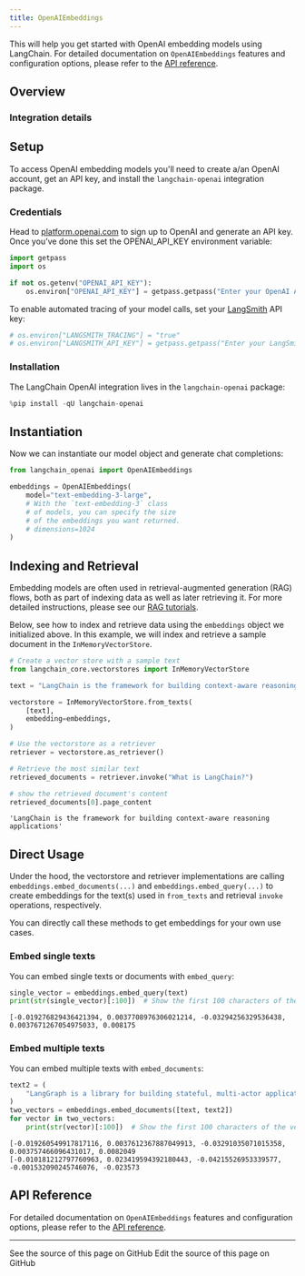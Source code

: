 ```yaml
---
title: OpenAIEmbeddings
---
```


This will help you get started with OpenAI embedding models using LangChain. For detailed documentation on `OpenAIEmbeddings` features and configuration options, please refer to the [API reference](https://python.langchain.com/api_reference/openai/embeddings/langchain_openai.embeddings.base.OpenAIEmbeddings.html).

## Overview

### Integration details

<ItemTable category="text_embedding" item="OpenAI" />

## Setup

To access OpenAI embedding models you'll need to create a/an OpenAI account, get an API key, and install the `langchain-openai` integration package.

### Credentials

Head to [platform.openai.com](https://platform.openai.com) to sign up to OpenAI and generate an API key. Once you’ve done this set the OPENAI_API_KEY environment variable:

```python
import getpass
import os

if not os.getenv("OPENAI_API_KEY"):
    os.environ["OPENAI_API_KEY"] = getpass.getpass("Enter your OpenAI API key: ")
```

To enable automated tracing of your model calls, set your [LangSmith](https://docs.smith.langchain.com/) API key:

```python
# os.environ["LANGSMITH_TRACING"] = "true"
# os.environ["LANGSMITH_API_KEY"] = getpass.getpass("Enter your LangSmith API key: ")
```

### Installation

The LangChain OpenAI integration lives in the `langchain-openai` package:

```python
%pip install -qU langchain-openai
```

## Instantiation

Now we can instantiate our model object and generate chat completions:

```python
from langchain_openai import OpenAIEmbeddings

embeddings = OpenAIEmbeddings(
    model="text-embedding-3-large",
    # With the `text-embedding-3` class
    # of models, you can specify the size
    # of the embeddings you want returned.
    # dimensions=1024
)
```

## Indexing and Retrieval

Embedding models are often used in retrieval-augmented generation (RAG) flows, both as part of indexing data as well as later retrieving it. For more detailed instructions, please see our [RAG tutorials](/oss/python/langchain/rag).

Below, see how to index and retrieve data using the `embeddings` object we initialized above. In this example, we will index and retrieve a sample document in the `InMemoryVectorStore`.

```python
# Create a vector store with a sample text
from langchain_core.vectorstores import InMemoryVectorStore

text = "LangChain is the framework for building context-aware reasoning applications"

vectorstore = InMemoryVectorStore.from_texts(
    [text],
    embedding=embeddings,
)

# Use the vectorstore as a retriever
retriever = vectorstore.as_retriever()

# Retrieve the most similar text
retrieved_documents = retriever.invoke("What is LangChain?")

# show the retrieved document's content
retrieved_documents[0].page_content
```

```output
'LangChain is the framework for building context-aware reasoning applications'
```

## Direct Usage

Under the hood, the vectorstore and retriever implementations are calling `embeddings.embed_documents(...)` and `embeddings.embed_query(...)` to create embeddings for the text(s) used in `from_texts` and retrieval `invoke` operations, respectively.

You can directly call these methods to get embeddings for your own use cases.

### Embed single texts

You can embed single texts or documents with `embed_query`:

```python
single_vector = embeddings.embed_query(text)
print(str(single_vector)[:100])  # Show the first 100 characters of the vector
```

```output
[-0.019276829436421394, 0.0037708976306021214, -0.03294256329536438, 0.0037671267054975033, 0.008175
```

### Embed multiple texts

You can embed multiple texts with `embed_documents`:

```python
text2 = (
    "LangGraph is a library for building stateful, multi-actor applications with LLMs"
)
two_vectors = embeddings.embed_documents([text, text2])
for vector in two_vectors:
    print(str(vector)[:100])  # Show the first 100 characters of the vector
```

```output
[-0.019260549917817116, 0.0037612367887049913, -0.03291035071015358, 0.003757466096431017, 0.0082049
[-0.010181212797760963, 0.023419594392180443, -0.04215526953339577, -0.001532090245746076, -0.023573
```

## API Reference

For detailed documentation on `OpenAIEmbeddings` features and configuration options, please refer to the [API reference](https://python.langchain.com/api_reference/openai/embeddings/langchain_openai.embeddings.base.OpenAIEmbeddings.html).

---

<CardGroup cols={2}>
  <Card title="View Source" icon="eye" href="https://github.com/langchain-ai/docs/blob/main/src/oss/python/integrations/text_embedding/openai.mdx">
    See the source of this page on GitHub
  </Card>
  <Card title="Edit Source" icon="pen-to-square" href="https://github.com/langchain-ai/docs/edit/main/src/oss/python/integrations/text_embedding/openai.mdx">
    Edit the source of this page on GitHub
  </Card>
</CardGroup>
